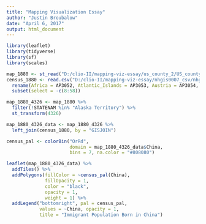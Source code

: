 ```yaml
---
title: "Mapping Visualization Essay"
author: "Justin Broubalow"
date: "April 6, 2017"
output: html_document
---
```

```r
library(leaflet)
library(tidyverse)
library(sf)
library(scales)
```

```r
map_1880 <- st_read("D:/clio-II/mapping-viz-essay/us_county_2/US_county_1880.shp")
census_1880 <- read.csv("D:/clio-II/mapping-viz-essay/nhgis0007_csv/nhgis0007_csv/nhgis0007_ds23_1880_county.csv") %>% 
  rename(Africa = AP3052, Atlantic_Islands = AP3053, Austria = AP3054, Bohemia = AP3055, British_America = AP3056, Central_America = AP3057, China = AP3058, Cuba = AP3059, Denmark = AP3060, England_Wales = AP3061, France = AP3062, German_Empire = AP3063, Britain = AP3064, Holland = AP3065, Ireland = AP3066, Italy = AP3067, Mexico = AP3068, Poland = AP3069, Portugal = AP3070, Russia = AP3071, Scotland = AP3072, Spain = AP3073, Sweden_Norway = AP3074, Switzerland = AP3075, West_Indies = AP3076) %>% 
  subset(select = -c(8:58))
```

```r
map_1880_4326 <- map_1880 %>% 
  filter(!STATENAM %in% "Alaska Territory") %>% 
  st_transform(4326)
```

```r
map_1880_4326_data <- map_1880_4326 %>% 
  left_join(census_1880, by = "GISJOIN")

census_pal <- colorBin("OrRd",
                       domain = map_1880_4326_data$China,
                       bins = 7, na.color = "#808080")

leaflet(map_1880_4326_data) %>% 
  addTiles() %>% 
  addPolygons(fillColor = ~census_pal(China),
              fillOpacity = 1,
              color = "black",
              opacity = 1,
              weight = 1) %>% 
  addLegend("bottomright", pal = census_pal,
            values = ~China, opacity = 1,
            title = "Immigrant Population Born in China")
```

```r

```

